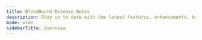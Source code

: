 ---
title: BloodHound Release Notes
description: Stay up to date with the latest features, enhancements, bug fixes, and known issues in each release of BloodHound.
mode: wide
sidebarTitle: Overview
---

<CardGroup>
<Card title="Release Notes Summary Overview" icon="star" iconType="solid" horizontal href="/hc/en-us/articles/Release-Notes-Summary-Overview" />
<Card title="2024-11-14 Release Notes (v6.2.0)" icon="code-commit" iconType="solid" horizontal href="/hc/en-us/articles/2024-11-14-Release-Notes-v6-2-0" />
<Card title="2024-10-22 Release Notes (v6.1.0)" icon="code-commit" iconType="solid" horizontal href="/hc/en-us/articles/2024-10-22-Release-Notes-v6-1-0" />
<Card title="2024-09-30 Release Notes (v6.0.0)" icon="code-commit" iconType="solid" horizontal href="/hc/en-us/articles/2024-09-30-Release-Notes-v6-0-0" />
<Card title="2024-09-10 Release Notes (v5.15.0)" icon="code-commit" iconType="solid" horizontal href="/hc/en-us/articles/2024-09-10-Release-Notes-v5-15-0" />
<Card title="2024-08-20 Release Notes (v5.14.0)" icon="code-commit" iconType="solid" horizontal href="/hc/en-us/articles/2024-08-20-Release-Notes-v5-14-0" />
</CardGroup>
